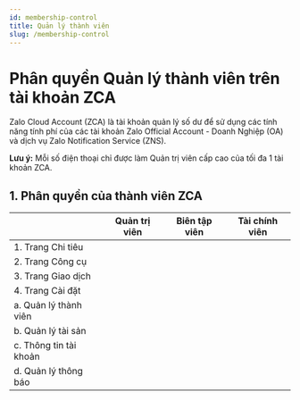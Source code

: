 ```yaml
---
id: membership-control
title: Quản lý thành viên
slug: /membership-control
---
```


# Phân quyền Quản lý thành viên trên tài khoản ZCA

Zalo Cloud Account (ZCA) là tài khoản quản lý số dư để sử dụng các tính năng tính phí của các tài khoản Zalo Official Account - Doanh Nghiệp (OA) và dịch vụ Zalo Notification Service (ZNS). 

**Lưu ý:** Mỗi số điện thoại chỉ được làm Quản trị viên cấp cao của tối đa 1 tài khoản ZCA. 

## 1. Phân quyền của thành viên ZCA


|                    | Quản trị viên | Biên tập viên | Tài chính viên |    
| ------------------ |:-------------:|:-------------:|:--------------:|
| 1. Trang Chi tiêu  |               |               |                |
| 2. Trang Công cụ   |               |               |                |
| 3. Trang Giao dịch |               |               |                |
| 4. Trang Cài đặt   |               |               |                |
|  a. Quản lý thành viên 
|  b. Quản lý tài sản                
|  c. Thông tin tài khoản
|  d. Quản lý thông báo
